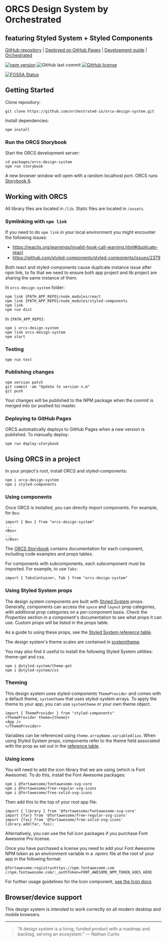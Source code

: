 
<Meta title="Intro" />

# ORCS Design System by Orchestrated

## featuring Styled System + Styled Components

[GitHub repository](https://github.com/orchestrated-io/orca-design-system) | [Deployed on GitHub Pages](https://orchestrated-io.github.io/orca-design-system/) | [Development guide](https://orchestrated.atlassian.net/wiki/spaces/OR/pages/1073938514/Working+on+ORCS+design+system) | [Orchestrated](https://orchestrated.io/)

[![npm version](https://badge.fury.io/js/orcs-design-system.svg)](https://badge.fury.io/js/orcs-design-system) ![GitHub last commit](https://img.shields.io/github/last-commit/orchestrated-io/orca-design-system) [![GitHub license](https://img.shields.io/github/license/orchestrated-io/orca-design-system.svg)](https://github.com/orchestrated-io/orca-design-system/blob/master/LICENSE)

[![FOSSA Status](https://app.fossa.io/api/projects/git%2Bgithub.com%2Forchestrated-io%2Forca-design-system.svg?type=large)](https://app.fossa.io/projects/git%2Bgithub.com%2Forchestrated-io%2Forca-design-system?ref=badge_large)

## Getting Started

Clone repository:

```
git clone https://github.com/orchestrated-io/orca-design-system.git
```

Install dependencies:

```
npm install
```

### Run the ORCS Storybook

Start the ORCS development server:

```
cd packages/orcs-design-system
npm run storybook
```

A new browser window will open with a random localhost port. ORCS runs [Storybook 6](https://github.com/storybookjs/storybook/releases).

## Working with ORCS

All library files are located in `/lib`. Static files are located in `/assets`.

### Symlinking with `npm link`

If you need to do `npm link` in your local environment you might encounter the following issues:

- https://reactjs.org/warnings/invalid-hook-call-warning.html#duplicate-react
- https://github.com/styled-components/styled-components/issues/2379

Both react and styled-components cause duplicate instance issue after npm link, to fix that we need to ensure both app project and lib project are sharing the same instance of them.

In `orcs-design-system` folder:

```
npm link {PATH_APP_REPO}/node_modules/react
npm link {PATH_APP_REPO}/node_modules/styled-components
npm link
npm run dist
```

In `{PATH_APP_REPO}`:

```
npm i orcs-design-system
npm link orcs-design-system
npm start
```

### Testing

```
npm run test
```

### Publishing changes

```
npm version patch
git commit -am "Update to version n.m"
git push
```

Your changes will be published to the NPM package when the commit is merged into (or pushed to) master.

### Deploying to GitHub Pages

ORCS automatically deploys to GitHub Pages when a new version is published. To manually deploy:

```
npm run deploy-storybook
```

## Using ORCS in a project

In your project's root, install ORCS and styled-components:

```
npm i orca-design-system
npm i styled-components
```

### Using components

Once ORCS is installed, you can directly import components. For example, for `Box`:

```
import { Box } from "orcs-design-system"
...
<Box>
...
</Box>
```

The [ORCS Storybook](https://orchestrated-io.github.io/orca-design-system) contains documentation for each component, including code examples and props tables.

For components with subcomponents, each subcomponent must be imported. For example, to use `Tabs`:

```
import { TabsContainer, Tab } from "orcs-design-system"
```

### Using Styled System props

The design system components are built with [Styled System](https://styled-system.com/) props. Generally, components can access the `space` and `layout` prop categories, with additional prop categories on a per-component basis. Check the _Properties_ section in a component's documentation to see what props it can use. Custom props will be listed in the props table.

As a guide to using these props, see the [Styled System reference table](https://styled-system.com/table).

The design system's theme scales are contained in [systemtheme](https://github.com/orchestrated-io/orca-design-system/blob/master/packages/orcs-design-system/lib/systemtheme.js).

You may also find it useful to install the following Styled System utilities: theme-get and css.

```
npm i @styled-system/theme-get
npm i @styled-system/css
```

### Theming

This design system uses styled-components `ThemeProvider` and comes with a default theme, `systemtheme` that uses styled-system arrays. To apply the theme to your app, you can use `systemtheme` or your own theme object.

```
import { ThemeProvider } from "styled-components"
<ThemeProvider theme={theme}>
<App />
</ThemeProvider>
```

Variables can be referenced using `theme.arrayName.variableAlias`. When using Styled System props, components refer to the theme field associated with the prop as set out in the [reference table](https://styled-system.com/table).

### Using icons

You will need to add the icon library that we are using (which is Font Awesome). To do this, install the Font Awesome packages:

```
npm i @fortawesome/fontawesome-svg-core
npm i @fortawesome/free-regular-svg-icons
npm i @fortawesome/free-solid-svg-icons
```

Then add this to the top of your root app file:

```
import { library } from '@fortawesome/fontawesome-svg-core'
import {far} from '@fortawesome/free-regular-svg-icons'
import {fas} from '@fortawesome/free-solid-svg-icons'
library.add(far, fas);
```

Alternatively, you can use the full icon packages if you purchase Font Awesome Pro license.

Once you have purchased a license you need to add your Font Awesome NPM token as an environment variable in a .npmrc file at the root of your app in the following format:

```
@fortawesome:registry=https://npm.fontawesome.com
//npm.fontawesome.com/:_authToken=FONT_AWESOME_NPM_TOKEN_GOES_HERE
```

For further usage guidelines for the Icon component, [see the Icon docs](http://localhost:55322/?path=/docs/components-icon--default-icon).

## Browser/device support

This design system is intended to work correctly on all modern desktop and mobile browsers.

---

> "A design system is a living, funded product with a roadmap and backlog, serving an ecosystem." — Nathan Curtis
